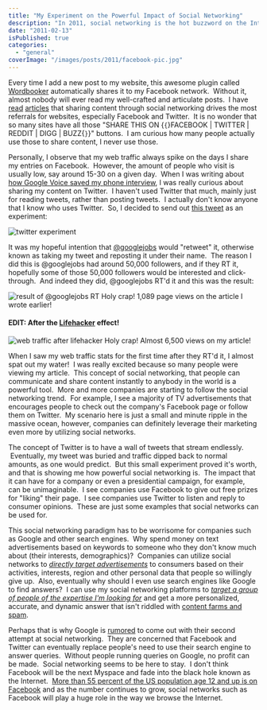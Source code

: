 ```yaml
---
title: "My Experiment on the Powerful Impact of Social Networking"
description: "In 2011, social networking is the hot buzzword on the Internet. I document my experience of having one of my posts go viral and how to leverage the power of social media."
date: "2011-02-13"
isPublished: true
categories:
  - "general"
coverImage: "/images/posts/2011/facebook-pic.jpg"
---
```


Every time I add a new post to my website, this awesome plugin called [Wordbooker](http://wordpress.org/extend/plugins/wordbooker/) automatically shares it to my Facebook network.  Without it, almost nobody will ever read my well-crafted and articulate posts.  I have [read](http://www.readwriteweb.com/archives/analysis_what_are_the_webs_top_sources_of_referral_traffic.php) [articles](http://blog.hubspot.com/blog/tabid/6307/bid/6609/Marketers-Gravitate-to-Facebook-As-Most-Trusted-Referral-Source.aspx) that sharing content through social networking drives the most referrals for websites, especially Facebook and Twitter.  It is no wonder that so many sites have all those "SHARE THIS ON {`{`}FACEBOOK | TWITTER | REDDIT | DIGG | BUZZ{`}`}" buttons.  I am curious how many people actually use those to share content, I never use those.

Personally, I observe that my web traffic always spike on the days I share my entries on Facebook.  However, the amount of people who visit is usually low, say around 15-30 on a given day.  When I was writing about [how Google Voice saved my phone interview](http://www.jessechen.net/blog/how-google-voice-saved-my-interview/), I was really curious about sharing my content on Twitter.  I haven't used Twitter that much, mainly just for reading tweets, rather than posting tweets.  I actually don't know anyone that I know who uses Twitter.  So, I decided to send out [this tweet](http://twitter.com/#!/meltedxice/status/35430446502256640) as an experiment:

![twitter experiment](/images/posts/2011/twitter-experiment.png)

It was my hopeful intention that [@googlejobs](http://twitter.com/#!/googlejobs/status/35511042423390208) would "retweet" it, otherwise known as taking my tweet and reposting it under their name.  The reason I did this is @googlejobs had around 50,000 followers, and if they RT it, hopefully some of those 50,000 followers would be interested and click-through.  And indeed they did, @googlejobs RT'd it and this was the result:

![result of @googlejobs RT](/images/posts/2011/web-traffic-after-twitter-post.png)
Holy crap! 1,089 page views on the article I wrote earlier!

#### **EDIT:** After the [Lifehacker](http://lifehacker.com/#!5761345/how-google-voices-many-calling-options-can-be-a-lifesaver) effect!

![web traffic after lifehacker](/images/posts/2011/web-traffic-after-lifehacker.png)
Holy crap! Almost 6,500 views on my article!

When I saw my web traffic stats for the first time after they RT'd it, I almost spat out my water!  I was really excited because so many people were viewing my article.  This concept of social networking, that people can communicate and share content instantly to anybody in the world is a powerful tool.  More and more companies are starting to follow the social networking trend.  For example, I see a majority of TV advertisements that encourages people to check out the company's Facebook page or follow them on Twitter.  My scenario here is just a small and minute ripple in the massive ocean, however, companies can definitely leverage their marketing even more by utilizing social networks.

The concept of Twitter is to have a wall of tweets that stream endlessly.  Eventually, my tweet was buried and traffic dipped back to normal amounts, as one would predict.  But this small experiment proved it's worth, and that is showing me how powerful social networking is.  The impact that it can have for a company or even a presidential campaign, for example, can be unimaginable.  I see companies use Facebook to give out free prizes for "liking" their page.  I see companies use Twitter to listen and reply to consumer opinions.  These are just some examples that social networks can be used for.

This social networking paradigm has to be worrisome for companies such as Google and other search engines.  Why spend money on text advertisements based on keywords to someone who they don't know much about (their interests, demographics)?  Companies can utilize social networks to _[directly target advertisements](http://online.wsj.com/article/SB118783296519606151.html)_ to consumers based on their activities, interests, region and other personal data that people so willingly give up.  Also, eventually why should I even use search engines like Google to find answers?  I can use my social networking platforms to _[target a group of people of the expertise I'm looking for](https://www.facebook.com/questions/)_ and get a more personalized, accurate, and dynamic answer that isn't riddled with [content farms and spam](http://www.codinghorror.com/blog/2011/01/trouble-in-the-house-of-google.html).

Perhaps that is why Google is [rumored](http://www.pcmag.com/article2/0,2817,2365734,00.asp) to come out with their second attempt at social networking.  They are concerned that Facebook and Twitter can eventually replace people's need to use their search engine to answer queries.  Without people running queries on Google, no profit can be made.  Social networking seems to be here to stay.  I don't think Facebook will be the next Myspace and fade into the black hole known as the Internet.  [More than 55 percent of the US population age 12 and up is on Facebook](http://articles.chicagotribune.com/2011-01-23/business/ct-biz-0124-facebook-world-20110123_1_facebook-social-network-millionth-user) and as the number continues to grow, social networks such as Facebook will play a huge role in the way we browse the Internet.
